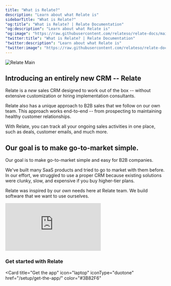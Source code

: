 ```yaml
---
title: "What is Relate?"
description: "Learn about what Relate is"
sidebarTitle: "What is Relate?"
"og:title": "What is Relate? | Relate Documentation"
"og:description": "Learn about what Relate is"
"og:image": "https://raw.githubusercontent.com/relateso/relate-docs/main/docs/images/relate-main.png"
"twitter:title": "What is Relate? | Relate Documentation"
"twitter:description": "Learn about what Relate is"
"twitter:image": "https://raw.githubusercontent.com/relateso/relate-docs/main/docs/images/relate-main.png"
---
```


![Relate Main](/images/relate-main.png)

## Introducing an entirely new CRM -- Relate
Relate is a *new* sales CRM designed to work out of the box -- without extensive customization or hiring implementation consultants.

Relate also has a unique approach to B2B sales that we follow on our own team. This approach works end-to-end -- from prospecting to maintaining healthy customer relationships.

With Relate, you can track all your ongoing sales activities in one place, such as deals, customer emails, and much more.

## Our goal is to make go-to-market simple.
Our goal is to make go-to-market simple and easy for B2B companies.

We've built many SaaS products and tried to go to market with them before. In our effort, we struggled to use a proper CRM because existing solutions were clunky, slow, and expensive if you buy higher-tier plans.

Relate was inspired by our *own* needs here at Relate team. We build software that we want to use ourselves.

<div
  style={{
    position: "relative",
    paddingBottom: "69.74664679582713%",
    height: 0,
  }}
>
  <iframe
    src="https://player.vimeo.com/video/855855713?badge=0&amp;autopause=0&amp;player_id=0&amp;app_id=58479"
    frameborder="0"
    allow="autoplay; fullscreen; picture-in-picture"
    title="Relate Reporting"
    webkitAllowFullScreen
    mozallowFullScreen
    allowFullScreen
    style={{
      position: "absolute",
      top: 0,
      left: 0,
      width: "100%",
      height: "100%",
    }}
  ></iframe>
</div>

### Get started with Relate
<Card
  title="Get the app"
  icon="laptop"
  iconType="duotone"
  href="/setup/get-the-app/"
  color="#3B82F6"
>
</Card>





